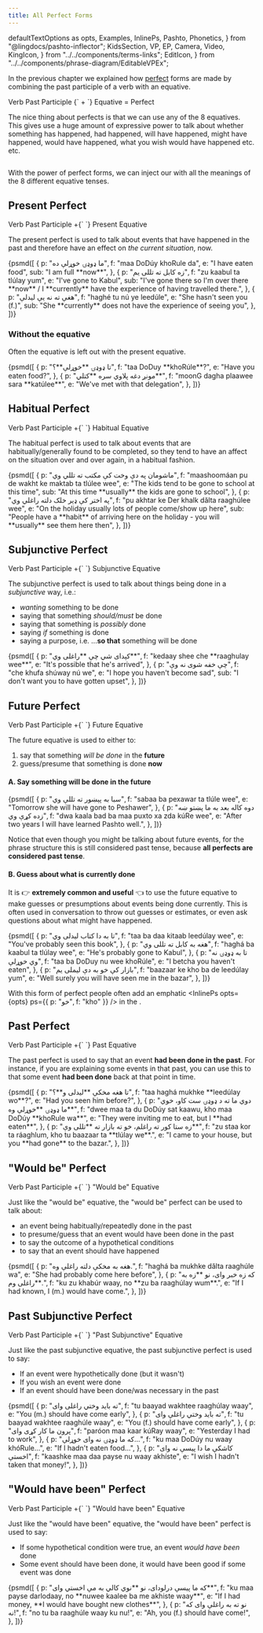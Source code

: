 ```yaml
---
title: All Perfect Forms
---
```


  defaultTextOptions as opts,
  Examples,
  InlinePs,
  Pashto,
  Phonetics,
} from "@lingdocs/pashto-inflector";
  KidsSection,
  VP,
  EP,
  Camera,
  Video,
  KingIcon,
} from "../../components/terms-links";
  EditIcon,
} from "../../components/phrase-diagram/EditableVPEx";

In the previous chapter we explained how [perfect](<https://en.wikipedia.org/wiki/Perfect_(grammar)>) forms are made by combining the <Link to="/verbs/roots-and-stems/#the-past-participle">past participle</Link> of a verb with an equative.

<div style={{ maxWidth: "350px", margin: "0 auto 2rem auto" }}>
  <img src={chemistryPerfect} alt="" className="img-fluid" />
</div>

<Formula>
  <Link to="/verbs/roots-and-stems/#the-past-participle">
    Verb Past Participle
  </Link>
  {` + `}
  Equative = Perfect
</Formula>

The nice thing about perfects is that we can use <Link to="/equatives/other-equatives/#overview-of-8-equatives">any of the 8 equatives</Link>. This gives use a huge amount of expressive power to talk about whether something has happened, had happened, will have happened, might have happened, would have happened, what you wish would have happened etc. etc.

<div style={{ margin: "0 auto 2rem auto" }}>
  <img src={perfectDogMeme} alt="" className="img-fluid" />
</div>

With the power of perfect forms, we can inject our <VP text="verb phrases" /> with all the meanings of the <Link to="/equatives/other-equatives/#overview-of-8-equatives">8 different equative tenses</Link>.

## Present Perfect

<Formula>
  Verb Past Participle +{` `}
  Present Equative
</Formula>

The present perfect is used to talk about events that have happened in the past and therefore have an effect on _the current situation_, now.

<Examples opts={opts}>
  {psmd([
    {
      p: "ما ډوډۍ خوړلې ده",
      f: "maa DoDúy khoRule da",
      e: "I have eaten food",
      sub: "I am full **now**",
    },
    {
      p: "زه کابل ته تللی یم",
      f: "zu kaabul ta tlúlay yum",
      e: "I've gone to Kabul",
      sub: "I've gone there so I'm over there **now** / I **currently** have the experience of having travelled there.",
    },
    {
      p: "هغې ته نه یې لیدلې",
      f: "haghé tu nú ye leedúle",
      e: "She hasn't seen you (f.)",
      sub: "She **currently** does not have the experience of seeing you",
    },
  ])}
</Examples>

### Without the equative

Often the equative is left out with the present equative.

<Examples opts={opts}>
  {psmd([
    {
      p: "تا ډوډۍ **خوړلې**؟",
      f: "taa DoDuy **khoRúle**?",
      e: "Have you eaten food?",
    },
    {
      p: "مونږ دغه پلاوي سره **کتلي**",
      f: "moonG dagha plaawee sara **katúlee**",
      e: "We've met with that delegation",
    },
  ])}
</Examples>

## Habitual Perfect

<Formula>
  Verb Past Participle +{` `}
  Habitual Equative
</Formula>

The habitual perfect is used to talk about events that are habitually/generally found to be completed, so they tend to have an affect on the situation over and over again, in a habitual fashion.

<Examples opts={opts}>
  {psmd([
    {
      p: "ماشومان په دې وخت کې مکتب ته تللي وي",
      f: "maashoomáan pu de wakht ke maktab ta tlúlee wee",
      e: "The kids tend to be gone to school at this time",
      sub: "At this time **usually** the kids are gone to school",
    },
    {
      p: "په اختر کې ډېر خلک دلته راغلي وي",
      f: "pu akhtar ke Der khalk dălta raaghúlee wee",
      e: "On the holiday usually lots of people come/show up here",
      sub: "People have a **habit** of arriving here on the holiday - you will **usually** see them here then",
    },
  ])}
</Examples>

## Subjunctive Perfect

<Formula>
  Verb Past Participle +{` `}
  Subjunctive Equative
</Formula>

The subjunctive perfect is used to talk about things being done in a _subjunctive_ way, i.e.:

- _wanting_ something to be done
- saying that something _should/must_ be done
- saying that something is _possibly_ done
- saying _if_ something is done
- saying a purpose, i.e. ...**so that** something will be done

<Examples opts={opts}>
  {psmd([
    {
      p: "کېدای شي چې **راغلی وي**",
      f: "kedaay shee che **raaghulay wee**",
      e: "It's possible that he's arrived",
    },
    {
      p: "چې خفه شوی نه وې",
      f: "che khufa shúway nú we",
      e: "I hope you haven't become sad",
      sub: "I don't want you to have gotten upset",
    },
  ])}
</Examples>

## Future Perfect

<Formula>
  Verb Past Participle +{` `}
  Future Equative
</Formula>

The future equative is used to either to:

<ol style={{ listStyleType: "upper-alpha" }}>
  <li>
    say that something <em>will be done</em> in the <strong>future</strong>
  </li>
  <li>
    guess/presume that something is done <strong>now</strong>
  </li>
</ol>

#### A. Say something will be done in the future

<Examples opts={opts}>
  {psmd([
    {
      p: "سبا به پېښور ته تللې وي",
      f: "sabaa ba pexawar ta tlúle wee",
      e: "Tomorrow she will have gone to Peshawer",
    },
    {
      p: "دوه کاله بعد به ما پښتو ښه زده کړې وي",
      f: "dwa kaala bad ba maa puxto xa zda kúRe wee",
      e: "After two years I will have learned Pashto well.",
    },
  ])}
</Examples>

Notice that even though you might be talking about future events, for the <Link to="/phrase-structure/vp/">phrase structure</Link> this is still considered past tense, because **all perfects are considered past tense**.

#### B. Guess about what is currently done

It is 👉 **extremely common and useful** 👈 to use the future equative to make guesses or presumptions about events being done currently. This is often used in conversation to throw out guesses or estimates, or even ask questions about what might have happened.

<Examples opts={opts}>
  {psmd([
    {
      p: "تا به دا کتاب لیدلی وي",
      f: "taa ba daa kitaab leedúlay wee",
      e: "You've probably seen this book",
    },
    {
      p: "هغه به کابل ته تللی وي",
      f: "haghá ba kaabul ta tlúlay wee",
      e: "He's probably gone to Kabul",
    },
    {
      p: "تا به ډوډۍ نه وي خوړلې",
      f: "taa ba DoDuy nu wee khoRúle",
      e: "I betcha you haven't eaten",
    },
    {
      p: "بازار کې خو به دې لیملی یم",
      f: "baazaar ke kho ba de leedúlay yum",
      e: "Well surely you will have seen me in the bazar",
    },
  ])}
</Examples>

With this form of perfect people often add an emphatic <InlinePs opts={opts} ps={{ p: "خو", f: "kho" }} /> in the <KidsSection />.

## Past Perfect

<Formula>
  Verb Past Participle +{` `}
  Past Equative
</Formula>

The past perfect is used to say that an event **had been done in the past**. For instance, if you are explaining some events in that past, you can use this to that some event **had been done** back at that point in time.

<Examples opts={opts}>
  {psmd([
    {
      p: "تا هغه مخکې **لیدلی و**؟",
      f: "taa haghá mukhke **leedúlay wo**?",
      e: "Had you seen him before?",
    },
    {
      p: "دوي ما ته د ډوډۍ ست کاو، خوي ما ډوډۍ **خوړلې وه**",
      f: "dwee maa ta du DoDúy sat kaawu, kho maa DoDúy **khoRule wa**",
      e: "They were inviting me to eat, but I **had eaten**",
    },
    {
      p: "زه ستا کور ته راغلم، خو ته بازار ته **تللی وې**",
      f: "zu staa kor ta ráaghlum, kho tu baazaar ta **tlúlay we**.",
      e: "I came to your house, but you **had gone** to the bazar.",
    },
  ])}
</Examples>

## "Would be" Perfect

<Formula>
  Verb Past Participle +{` `}
  "Would be" Equative
</Formula>

Just like the <Link to="/equatives/other-equatives/#would-be-equative">"would be" equative</Link>, the "would be" perfect can be used to talk about:

- an event being habitually/repeatedly done in the past
- to presume/guess that an event would have been done in the past
- to say the outcome of a hypothetical conditions
- to say that an event should have happened

<Examples opts={opts}>
  {psmd([
    {
      p: "هغه به مخکې دلته راغلې وه.",
      f: "haghá ba mukhke dălta raaghúle wa",
      e: "She had probably come here before",
    },
    {
      p: "که زه خبر وای، نو **زه به راغلی وم**.",
      f: "ku zu khabúr waay, no **zu ba raaghúlay wum**.",
      e: "If I had known, I (m.) would have come.",
    },
  ])}
</Examples>

## Past Subjunctive Perfect

<Formula>
  Verb Past Participle +{` `}
  "Past Subjunctive" Equative
</Formula>

Just like the <Link to="/equatives/other-equatives/#past-subjunctive">past subjunctive equative</Link>, the past subjunctive perfect is used to say:

- If an event were hypothetically done (but it wasn't)
- If you wish an event were done
- If an event should have been done/was necessary in the past

<Examples opts={opts}>
  {psmd([
    {
      p: "ته باید وختي راغلی وای",
      f: "tu baayad wakhtee raaghúlay waay",
      e: "You (m.) should have come early",
    },
    {
      p: "ته باید وختي راغلې وای",
      f: "tu baayad wakhtee raaghúle waay",
      e: "You (f.) should have come early",
    },
    {
      p: "پرون ما کار کړی وای",
      f: "paróon maa kaar kúRay waay",
      e: "Yesterday I had to work",
    },
    {
      p: "که ما ډوډۍ نه وای خوړلې...",
      f: "ku maa DoDúy nu waay khóRule...",
      e: "If I hadn't eaten food...",
    },
    {
      p: "کاشکې ما دا پیسې نه وای اخستې",
      f: "kaashke maa daa payse nu waay akhíste",
      e: "I wish I hadn't taken that money!",
    },
  ])}
</Examples>

## "Would have been" Perfect

<Formula>
  Verb Past Participle +{` `}
  "Would have been" Equative
</Formula>

Just like the <Link to="/equatives/other-equatives/#would-have-been-equative">"would have been" equative</Link>, the "would have been" perfect is used to say:

- If some hypothetical condition were true, an event _would have been_ done
- Some event should have been done, it would have been good if some event was done

<Examples opts={opts}>
  {psmd([
    {
      p: "که ما پیسې درلودای، نو **نوي کالي به مې اخستي وای**",
      f: "ku maa payse darlodaay, no **nuwee kaalee ba me akhiste waay**",
      e: "If I had money, **I would have bought new clothes**",
    },
    {
      p: "نو ته به راغلې وای که نه!",
      f: "no tu ba raaghúle waay ku nu!",
      e: "Ah, you (f.) should have come!",
    },
  ])}
</Examples>

<GameDisplay record={perfectGameOne} />

<GameDisplay record={perfectGameMix} />
